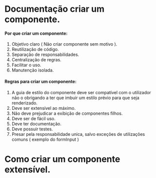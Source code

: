 
<Meta title="Componentes/Como criar um componente/Regras e Objetivos" />

# Documentação criar um componente.

#### Por que criar um componente:

1. Objetivo claro ( Não criar componente sem motivo ).
2. Reutilização de código.
3. Separação de responsabilidades.
4. Centralização de regras.
5. Facilitar o uso.
6. Manutenção isolada.

#### Regras para criar um componente:

1. A guia de estilo do componente deve ser compatível com o utilizador não o obrigando a ter que imbuir um estilo prévio para que seja renderizado.
2. Deve ser extensível ao máximo.
3. Não deve prejudicar a exibição de componentes filhos.
4. Deve ser de fácil uso.
5. Deve ter documentação.
6. Deve possuir testes.
7. Presar pela responsabilidade unica, salvo exceções de utilizações comuns ( exemplo do formInput )

# Como criar um componente extensível.
